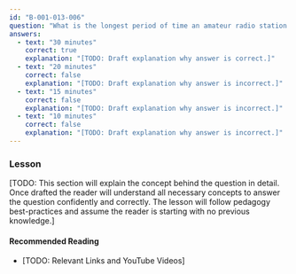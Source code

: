 ```yaml
---
id: "B-001-013-006"
question: "What is the longest period of time an amateur radio station can transmit, without identifying by call sign?"
answers:
  - text: "30 minutes"
    correct: true
    explanation: "[TODO: Draft explanation why answer is correct.]"
  - text: "20 minutes"
    correct: false
    explanation: "[TODO: Draft explanation why answer is incorrect.]"
  - text: "15 minutes"
    correct: false
    explanation: "[TODO: Draft explanation why answer is incorrect.]"
  - text: "10 minutes"
    correct: false
    explanation: "[TODO: Draft explanation why answer is incorrect.]"
---
```


### Lesson

[TODO: This section will explain the concept behind the question in detail. Once drafted the reader will understand all necessary concepts to answer the question confidently and correctly. The lesson will follow pedagogy best-practices and assume the reader is starting with no previous knowledge.]

#### Recommended Reading

- [TODO: Relevant Links and YouTube Videos]
